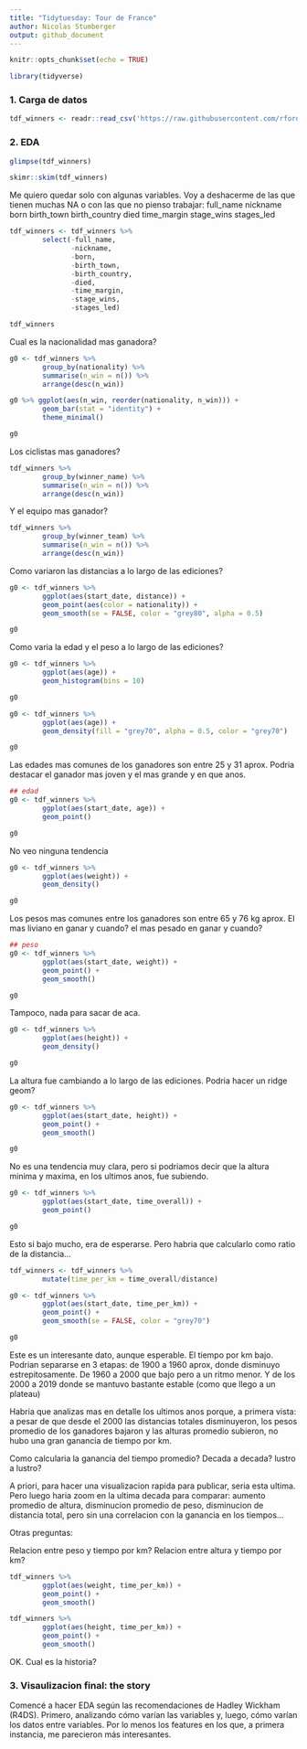 ---
title: "Tidytuesday: Tour de France"
author: Nicolas Stumberger
output: github_document
---

```{r setup, include=FALSE}
knitr::opts_chunk$set(echo = TRUE)
```

```{r librerias, echo=FALSE}

library(tidyverse)

```


### 1. Carga de datos

```{r}

tdf_winners <- readr::read_csv('https://raw.githubusercontent.com/rfordatascience/tidytuesday/master/data/2020/2020-04-07/tdf_winners.csv')

```

### 2. EDA

```{r}
glimpse(tdf_winners)
```
```{r}
skimr::skim(tdf_winners)
```

Me quiero quedar solo con algunas variables.
Voy a deshacerme de las que tienen muchas NA o con las que no pienso trabajar:
full_name
nickname
born
birth_town
birth_country
died
time_margin
stage_wins
stages_led

```{r}
tdf_winners <- tdf_winners %>% 
        select(-full_name, 
               -nickname, 
               -born, 
               -birth_town,
               -birth_country, 
               -died, 
               -time_margin, 
               -stage_wins, 
               -stages_led)

tdf_winners
```

Cual es la nacionalidad mas ganadora?
```{r}
g0 <- tdf_winners %>% 
        group_by(nationality) %>% 
        summarise(n_win = n()) %>% 
        arrange(desc(n_win))
```

```{r}
g0 %>% ggplot(aes(n_win, reorder(nationality, n_win))) +
        geom_bar(stat = "identity") +
        theme_minimal()

g0
```

Los ciclistas mas ganadores?

```{r}
tdf_winners %>% 
        group_by(winner_name) %>% 
        summarise(n_win = n()) %>% 
        arrange(desc(n_win))
```

Y el equipo mas ganador?
```{r}
tdf_winners %>% 
        group_by(winner_team) %>% 
        summarise(n_win = n()) %>% 
        arrange(desc(n_win))
```

Como variaron las distancias a lo largo de las ediciones?

```{r}
g0 <- tdf_winners %>% 
        ggplot(aes(start_date, distance)) +
        geom_point(aes(color = nationality)) +
        geom_smooth(se = FALSE, color = "grey80", alpha = 0.5)

g0
```

Como varia la edad y el peso a lo largo de las ediciones?

```{r}
g0 <- tdf_winners %>% 
        ggplot(aes(age)) +
        geom_histogram(bins = 10)

g0
```

```{r}
g0 <- tdf_winners %>% 
        ggplot(aes(age)) +
        geom_density(fill = "grey70", alpha = 0.5, color = "grey70")

g0
```
Las edades mas comunes de los ganadores son entre 25 y 31 aprox.
Podria destacar el ganador mas joven y el mas grande y en que anos.


```{r}
## edad
g0 <- tdf_winners %>% 
        ggplot(aes(start_date, age)) +
        geom_point()

g0
```
No veo ninguna tendencia

```{r}
g0 <- tdf_winners %>% 
        ggplot(aes(weight)) +
        geom_density()

g0
```
Los pesos mas comunes entre los ganadores son entre 65 y 76 kg aprox.
El mas liviano en ganar y cuando? el mas pesado en ganar y cuando?


```{r}
## peso
g0 <- tdf_winners %>% 
        ggplot(aes(start_date, weight)) +
        geom_point() +
        geom_smooth()

g0
```
Tampoco, nada para sacar de aca.


```{r}
g0 <- tdf_winners %>% 
        ggplot(aes(height)) +
        geom_density()

g0
```

La altura fue cambiando a lo largo de las ediciones. Podria hacer un ridge geom?

```{r}
g0 <- tdf_winners %>% 
        ggplot(aes(start_date, height)) +
        geom_point() +
        geom_smooth()

g0
```
No es una tendencia muy clara, pero si podriamos decir que la altura minima y maxima, en los ultimos anos, fue subiendo.

```{r}
g0 <- tdf_winners %>% 
        ggplot(aes(start_date, time_overall)) +
        geom_point()

g0
```
Esto si bajo mucho, era de esperarse. Pero habria que calcularlo como ratio de la distancia...

```{r}
tdf_winners <- tdf_winners %>% 
        mutate(time_per_km = time_overall/distance)

g0 <- tdf_winners %>% 
        ggplot(aes(start_date, time_per_km)) +
        geom_point() +
        geom_smooth(se = FALSE, color = "grey70")

g0
```

Este es un interesante dato, aunque esperable. El tiempo por km bajo. Podrian separarse en 3 etapas:
de 1900 a 1960 aprox, donde disminuyo estrepitosamente. De 1960 a 2000 que bajo pero a un ritmo menor. Y de los 2000 a 2019 donde se mantuvo bastante estable (como que llego a un plateau)

Habria que analizas mas en detalle los ultimos anos porque, a primera vista:
a pesar de que desde el 2000 las distancias totales disminuyeron, los pesos promedio de los ganadores bajaron y las alturas promedio subieron, no hubo una gran ganancia de tiempo por km.

Como calcularia la ganancia del tiempo promedio? Decada a decada? lustro a lustro?

A priori, para hacer una visualizacion rapida para publicar, seria esta ultima.
Pero luego haria zoom en la ultima decada para comparar: aumento promedio de altura, disminucion promedio de peso, disminucion de distancia total, pero sin una correlacion con la ganancia en los tiempos...

Otras preguntas:

Relacion entre peso y tiempo por km?
Relacion entre altura y tiempo por km?

```{r}
tdf_winners %>% 
        ggplot(aes(weight, time_per_km)) +
        geom_point() +
        geom_smooth()
```

```{r}
tdf_winners %>% 
        ggplot(aes(height, time_per_km)) +
        geom_point() +
        geom_smooth()
```

OK. Cual es la historia?

### 3. Visaulizacion final: the story

Comencé a hacer EDA según las recomendaciones de Hadley Wickham (R4DS).
Primero, analizando cómo varían las variables y, luego, cómo varían los datos entre variables. Por lo menos los features en los que, a primera instancia, me parecieron más interesantes.










